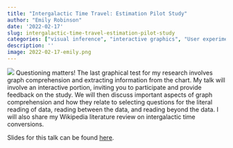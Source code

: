 ```yaml
---
title: "Intergalactic Time Travel: Estimation Pilot Study"
author: "Emily Robinson"
date: '2022-02-17'
slug: intergalactic-time-travel-estimation-pilot-study
categories: ["visual inference", "interactive graphics", "User experiment"]
description: ''
image: 2022-02-17-emily.png
---
```


![](2022-02-17-emily.png)
Questioning matters! The last graphical test for my research involves graph comprehension and extracting information from the chart. My talk will involve an interactive portion, inviting you to participate and provide feedback on the study. We will then discuss important aspects of graph comprehension and how they relate to selecting questions for the literal reading of data, reading between the data, and reading beyond the data. I will also share my Wikipedia literature review on intergalactic time conversions.

Slides for this talk can be found [here](https://earobinson95.github.io/presentations/ISU-Graphics-Group/2022-02-16-intergalactic-population-estimation/index.html#1).

